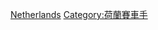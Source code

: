 {{Commonscat|Formula One drivers from the Netherlands}}

[[Category:各國一級方程式車手|Netherlands]]
[[Category:荷蘭賽車手|Category:荷蘭賽車手]]